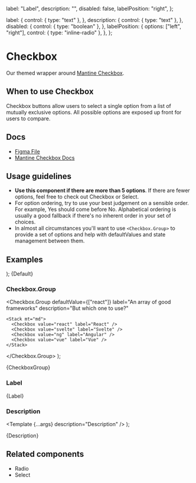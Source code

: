 
  label: "Label",
  description: "",
  disabled: false,
  labelPosition: "right",
};

  label: {
    control: { type: "text" },
  },
  description: {
    control: { type: "text" },
  },
  disabled: {
    control: { type: "boolean" },
  },
  labelPosition: {
    options: ["left", "right"],
    control: { type: "inline-radio" },
  },
};

<Meta
  title="Inputs/Checkbox"
  component={Checkbox}
  args={args}
  argTypes={argTypes}
/>

# Checkbox

Our themed wrapper around [Mantine Checkbox](https://mantine.dev/core/checkbox/).

## When to use Checkbox

Checkbox buttons allow users to select a single option from a list of mutually exclusive options. All possible options are exposed up front for users to compare.

## Docs

- [Figma File](https://www.figma.com/file/sF1qSHk6yVqO1rFgmH0nzT/Input-%2F-Checkbox?type=design&node-id=1-96&t=4851xqAoQVenSrTX-11)
- [Mantine Checkbox Docs](https://mantine.dev/core/checkbox/)

## Usage guidelines

- **Use this component if there are more than 5 options**. If there are fewer options, feel free to check out Checkbox or Select.
- For option ordering, try to use your best judgement on a sensible order. For example, Yes should come before No. Alphabetical ordering is usually a good fallback if there's no inherent order in your set of choices.
- In almost all circumstances you'll want to use `<Checkbox.Group>` to provide a set of options and help with defaultValues and state management between them.

## Examples

  <Stack>
    <Checkbox {...args} label="Default checkbox" />
    <Checkbox {...args} label="Indeterminate checkbox" indeterminate />
    <Checkbox
      {...args}
      label="Indeterminate checked checkbox"
      checked
      indeterminate
    />
    <Checkbox {...args} label="Checked checkbox" checked />
    <Checkbox {...args} label="Disabled checkbox" disabled />
    <Checkbox
      {...args}
      label="Disabled intermediate checkbox"
      disabled
      intermediate
    />
    <Checkbox
      {...args}
      label="Disabled indeterminate checked checkbox"
      disabled
      checked
      indeterminate
    />
    <Checkbox {...args} label="Disabled checked checkbox" disabled checked />
  </Stack>
);


<Canvas>
  <Story name="Default">{Default}</Story>
</Canvas>

### Checkbox.Group

  <Checkbox.Group
    defaultValue={["react"]}
    label="An array of good frameworks"
    description="But which one to use?"
  >
    <Stack mt="md">
      <Checkbox value="react" label="React" />
      <Checkbox value="svelte" label="Svelte" />
      <Checkbox value="ng" label="Angular" />
      <Checkbox value="vue" label="Vue" />
    </Stack>
  </Checkbox.Group>
);

<Canvas>
  <Story name="Checkbox group">{CheckboxGroup}</Story>
</Canvas>

### Label


<Canvas>
  <Story name="Label">{Label}</Story>
</Canvas>

### Description

  <Template {...args} description="Description" />
);

<Canvas>
  <Story name="Description">{Description}</Story>
</Canvas>

## Related components

- Radio
- Select
